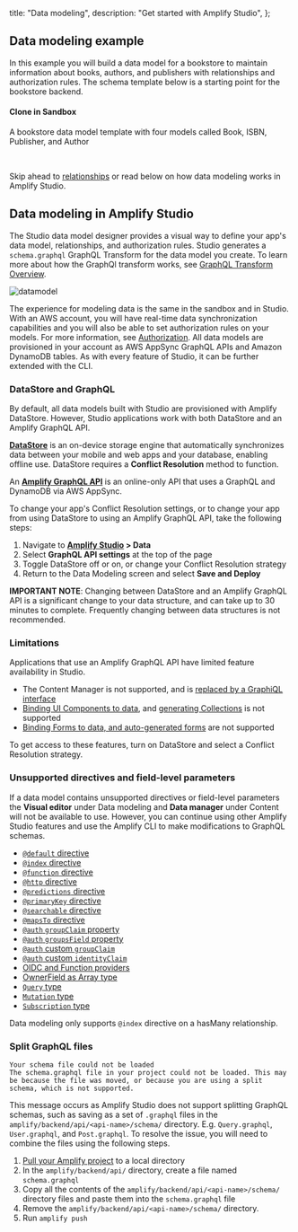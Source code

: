   title: "Data modeling",
  description: "Get started with Amplify Studio",
};

## Data modeling example

In this example you will build a data model for a bookstore to maintain information about books, authors, and publishers with relationships and authorization rules. The schema template below is a starting point for the bookstore backend.

<Grid grid-gap="2" columns={1} className="margin-top-lg margin-bottom-lg">
  <Card
    external
    href="https://sandbox.amplifyapp.com/schema-design/8771638b-a00a-4a1d-af23-26913967cc5f/clone"
    containertag="amplify-external-link"
  >
    <CardGraphic alt="Amplify Studio logo" src="/images/console/adminui.svg" />
    <CardDetail>
      <h4>Clone in Sandbox</h4>
      <p>
        A bookstore data model template with four models called Book, ISBN,
        Publisher, and Author
      </p>
    </CardDetail>
  </Card>
</Grid>
<br />

Skip ahead to [relationships](/console/data/relationships) or read below on how data modeling works in Amplify Studio.

## Data modeling in Amplify Studio

The Studio data model designer provides a visual way to define your app's data model, relationships, and authorization rules. Studio generates a `schema.graphql` GraphQL Transform for the data model you create. To learn more about how the GraphQl transform works, see [GraphQL Transform Overview](/cli/graphql-transformer/overview).

![datamodel](/images/console/datamodel.gif)

The experience for modeling data is the same in the sandbox and in Studio. With an AWS account, you will have real-time data synchronization capabilities and you will also be able to set authorization rules on your models. For more information, see [Authorization](/console/authz/authorization). All data models are provisioned in your account as AWS AppSync GraphQL APIs and Amazon DynamoDB tables. As with every feature of Studio, it can be further extended with the CLI.

### DataStore and GraphQL
By default, all data models built with Studio are provisioned with Amplify DataStore. However, Studio applications work with both DataStore and an Amplify GraphQL API. 

**[DataStore](/lib/datastore/getting-started)** is an on-device storage engine that automatically synchronizes data between your mobile and web apps and your database, enabling offline use. DataStore requires a **Conflict Resolution** method to function. 

An **[Amplify GraphQL API](../../cli/graphql/overview/)** is an online-only API that uses a GraphQL and DynamoDB via AWS AppSync. 

To change your app's Conflict Resolution settings, or to change your app from using DataStore to using an Amplify GraphQL API, take the following steps:
1. Navigate to **[Amplify Studio](/console/adminui/start/#log-into-the-amplify-console) > Data**
2. Select **GraphQL API settings** at the top of the page
3. Toggle DataStore off or on, or change your Conflict Resolution strategy
4. Return to the Data Modeling screen and select **Save and Deploy**

<Callout warning>

**IMPORTANT NOTE**: Changing between DataStore and an Amplify GraphQL API is a significant change to your data structure, and can take up to 30 minutes to complete. Frequently changing between data structures is not recommended.

</Callout>

### Limitations
Applications that use an Amplify GraphQL API have limited feature availability in Studio. 
- The Content Manager is not supported, and is [replaced by a GraphiQL interface](content-management/#limitations)
- [Binding UI Components to data](../uibuilder/databinding/), and [generating Collections](../uibuilder/collections/) is not supported
- [Binding Forms to data, and auto-generated forms](../formbuilder/overview/) are not supported

To get access to these features, turn on DataStore and select a Conflict Resolution strategy.

### Unsupported directives and field-level parameters

If a data model contains unsupported directives or field-level parameters the **Visual editor** under Data modeling and **Data manager** under Content will not be available to use. However, you can continue using other Amplify Studio features and use the Amplify CLI to make modifications to GraphQL schemas.

- [`@default` directive](/cli/graphql/data-modeling/#assign-default-values-for-fields)
- [`@index` directive](cli/graphql/data-modeling/#configure-a-secondary-index)
- [`@function` directive](/cli/graphql/custom-business-logic/#lambda-function-resolver)
- [`@http` directive](/cli/graphql/custom-business-logic/#http-resolver)
- [`@predictions` directive](/cli/graphql/connect-to-machine-learning-services/)
- [`@primaryKey` directive](/cli/graphql/data-modeling/#configure-a-primary-key)
- [`@searchable` directive](/cli/graphql/search-and-result-aggregations/)
- [`@mapsTo` directive](/cli/graphql/schema-evolution/)
- [`@auth` `groupClaim` property](cli/graphql/authorization-rules/#user-group-based-data-access)
- [`@auth` `groupsField` property](/cli/graphql/authorization-rules/#field-level-authorization-rules)
- [`@auth` custom `groupClaim`](/cli/graphql/authorization-rules/#configure-custom-identity-and-group-claims)
- [`@auth` custom `identityClaim`](/cli/graphql/authorization-rules/#configure-custom-identity-and-group-claims)
- [OIDC and Function providers](/cli/graphql/authorization-rules/#using-oidc-authorization-provider)
- [OwnerField as Array type](authorization-rules/#multi-user-data-access) 
- [`Query` type](/cli/graphql/custom-business-logic/#create-a-custom-query-or-mutation)
- [`Mutation` type](/cli/graphql/custom-business-logic/#create-a-custom-query-or-mutation)
- [`Subscription` type](/cli/graphql/custom-business-logic/#create-a-custom-query-or-mutation)

<Callout>

Data modeling only supports `@index` directive on a hasMany relationship. 

</Callout>

### Split GraphQL files

```console
Your schema file could not be loaded
The schema.graphql file in your project could not be loaded. This may be because the file was moved, or because you are using a split schema, which is not supported.
```

This message occurs as Amplify Studio does not support splitting GraphQL schemas, such as saving as a set of `.graphql` files in the `amplify/backend/api/<api-name>/schema/` directory. E.g. `Query.graphql`, `User.graphql`, and `Post.graphql`. 
To resolve the issue, you will need to combine the files using the following steps.

1. [Pull your Amplify project](/console/adminui/extend-cli/#to-configure-the-amplify-cli-for-use-without-an-aws-account) to a local directory
2. In the `amplify/backend/api/` directory, create a file named `schema.graphql`
3. Copy all the contents of the `amplify/backend/api/<api-name>/schema/` directory files and paste them into the `schema.graphql` file
4. Remove the `amplify/backend/api/<api-name>/schema/` directory.
5. Run `amplify push`